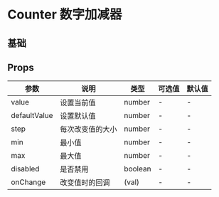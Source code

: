 # Counter 数字加减器

## 基础


<DemoBase />


## Props

| 参数         | 说明             | 类型       | 可选值 | 默认值 |
| ------------ | ---------------- | ---------- | ------ | ------ |
| value        | 设置当前值       | number     | -      | -      |
| defaultValue | 设置默认值       | number     | -      | -      |
| step         | 每次改变值的大小 | number     | -      | -      |
| min          | 最小值           | number     | -      | -      |
| max          | 最大值           | number     | -      | -      |
| disabled     | 是否禁用         | boolean    | -      | -      |
| onChange     | 改变值时的回调   | (val) | -      | -      |
